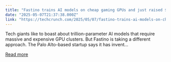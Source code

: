 ```yaml
---
title: "Fastino trains AI models on cheap gaming GPUs and just raised $17.5M led by Khosla"
date: "2025-05-07T21:37:38.000Z"
link: "https://techcrunch.com/2025/05/07/fastino-trains-ai-models-on-cheap-gaming-gpus-and-just-raised-17-5m-led-by-khosla/"
---
```


Tech giants like to boast about trillion-parameter AI models that require massive and expensive GPU clusters. But Fastino is taking a different approach. The Palo Alto-based startup says it has invent...

[Read more](https://techcrunch.com/2025/05/07/fastino-trains-ai-models-on-cheap-gaming-gpus-and-just-raised-17-5m-led-by-khosla/)
